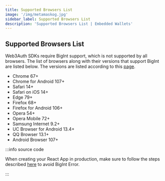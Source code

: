 ```yaml
---
title: Supported Browsers List
image: '/img/metamaskog.jpg'
sidebar_label: Supported Browsers List
description: 'Supported Browsers List | Embedded Wallets'
---
```


## Supported Browsers List

Web3Auth SDKs require BigInt support, which is not supported by all browsers. The list of browsers along with their versions that support BigInt are listed below. The versions are listed according to this [page](https://browsersl.ist/#q=supports+bigint%2C+not+dead).

- Chrome 67+
- Chrome for Android 107+
- Safari 14+
- Safari on iOS 14+
- Edge 79+
- Firefox 68+
- Firefox for Android 106+
- Opera 54+
- Opera Mobile 72+
- Samsung Internet 9.2+
- UC Browser for Android 13.4+
- QQ Browser 13.1+
- Android Browser 107+

:::info source code

When creating your React App in production, make sure to follow the steps described [here](/embedded-wallets/troubleshooting/react-big-int-error) to avoid BigInt Error.

:::
